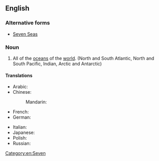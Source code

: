 ==English==
{{wp}}

===Alternative forms===
* [[Seven Seas]]

===Noun===
{{en-noun|head=[[seven]] [[sea|seas]]|-}}

# {{context|poetic|lang=en}} All of the [[ocean]]s of the [[world]]. (North and South Atlantic, North and South Pacific, Indian, Arctic and Antarctic)

====Translations====
{{trans-top|all of the Earths oceans}}
* Arabic: {{t-|ar|البحار السبعة|tr=al-biḥār al-sábʿa|sc=Arab}}
* Chinese:
*: Mandarin: {{t|cmn|七海|tr=qīhǎi|sc=Hani}}
* French: {{t+|fr|sept mers|f-p}}
* German: {{t-|de|sieben Meere}}
{{trans-mid}}
* Italian: {{t-|it|sette mari|f}}
* Japanese: {{t-|ja|七つの海|tr=ななつのうみ, nanatsu no umi|sc=Jpan}}
* Polish: {{t-|pl|siedem mórz}}
* Russian: {{t-|ru|семь морей|tr=semʹ moréj|sc=Cyrl}}
{{trans-bottom}}

[[Category:en:Seven]]